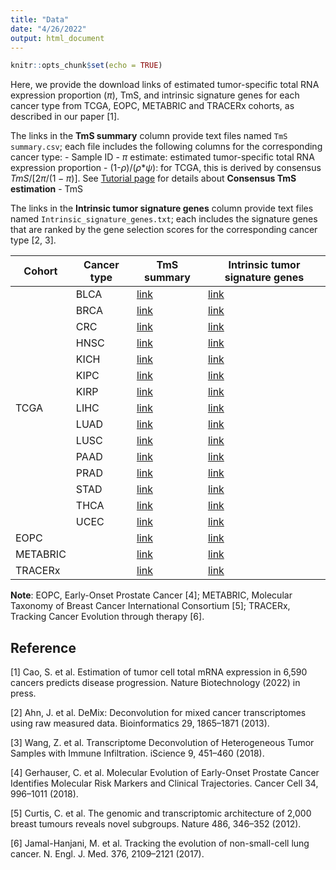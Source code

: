 ```yaml
---
title: "Data"
date: "4/26/2022"
output: html_document
---
```


```r
knitr::opts_chunk$set(echo = TRUE)
```

Here, we provide the download links of estimated tumor-specific total RNA expression proportion ($\pi$), TmS, and intrinsic signature genes for each cancer type from TCGA, EOPC, METABRIC and TRACERx cohorts, as described in our paper [1].

The links in the **TmS summary** column provide text files named ``TmS summary.csv``; each file includes the following columns for the corresponding cancer type:
- Sample ID
- $\pi$ estimate: estimated tumor-specific total RNA expression proportion
- (1-$\rho$)/($\rho$*$\psi$): for TCGA, this is derived by consensus $TmS / [2\pi/(1-\pi)]$. See [Tutorial page](TmS.html) for details about **Consensus TmS estimation**
- TmS

The links in the **Intrinsic tumor signature genes** column provide text files named ``Intrinsic_signature_genes.txt``; each includes the signature genes that are ranked by the gene selection scores for the corresponding cancer type [2, 3]. 

<table>
    <thead>
        <tr>
            <th>Cohort</th>
            <th>Cancer type</th>
            <th>TmS summary</th>
            <th>Intrinsic tumor signature genes</th>
        </tr>
    </thead>
    <tbody>
        <tr>
            <td rowspan=15>TCGA</td>
            <td >BLCA</td>
            <td><a href="./etc/TmS/TCGA/BLCA/TmS%20summary.csv">link</a></td>
            <td><a href="./etc/TmS/TCGA/BLCA/Intrinsic_signature_genes.txt">link</a> </td>
        </tr>
        <tr>
            <td >BRCA</td>
            <td><a href="./etc/TmS/TCGA/BRCA/TmS%20summary.csv">link</a></td>
            <td><a href="./etc/TmS/TCGA/BRCA/Intrinsic_signature_genes.txt">link</a> </td>
        </tr>
        <tr>
            <td >CRC</td>
            <td><a href="./etc/TmS/TCGA/CRC/TmS%20summary.csv">link</a></td>
            <td><a href="./etc/TmS/TCGA/CRC/Intrinsic_signature_genes.txt">link</a> </td>
        </tr>
        <tr>
            <td >HNSC</td>
            <td><a href="./etc/TmS/TCGA/HNSC/TmS%20summary.csv">link</a></td>
            <td><a href="./etc/TmS/TCGA/HNSC/Intrinsic_signature_genes.txt">link</a> </td>
        </tr>
        <tr>
            <td >KICH</td>
            <td><a href="./etc/TmS/TCGA/KICH/TmS%20summary.csv">link</a></td>
            <td><a href="./etc/TmS/TCGA/KICH/Intrinsic_signature_genes.txt">link</a> </td>
        </tr>
        <tr>
            <td >KIPC</td>
            <td><a href="./etc/TmS/TCGA/KIPC/TmS%20summary.csv">link</a></td>
            <td><a href="./etc/TmS/TCGA/KIPC/Intrinsic_signature_genes.txt">link</a> </td>
        </tr>
        <tr>
            <td >KIRP</td>
            <td><a href="./etc/TmS/TCGA/KIRP/TmS%20summary.csv">link</a></td>
            <td><a href="./etc/TmS/TCGA/KIRP/Intrinsic_signature_genes.txt">link</a> </td>
        </tr>
        <tr>
            <td >LIHC</td>
            <td><a href="./etc/TmS/TCGA/LIHC/TmS%20summary.csv">link</a></td>
            <td><a href="./etc/TmS/TCGA/LIHC/Intrinsic_signature_genes.txt">link</a> </td>
        </tr>
        <tr>
            <td >LUAD</td>
            <td><a href="./etc/TmS/TCGA/LUAD/TmS%20summary.csv">link</a></td>
            <td><a href="./etc/TmS/TCGA/LUAD/Intrinsic_signature_genes.txt">link</a> </td>
        </tr>
        <tr>
            <td >LUSC</td>
            <td><a href="./etc/TmS/TCGA/LUSC/TmS%20summary.csv">link</a></td>
            <td><a href="./etc/TmS/TCGA/LUSC/Intrinsic_signature_genes.txt">link</a> </td>
        </tr>
        <tr>
            <td >PAAD</td>
            <td><a href="./etc/TmS/TCGA/PAAD/TmS%20summary.csv">link</a></td>
            <td><a href="./etc/TmS/TCGA/PAAD/Intrinsic_signature_genes.txt">link</a> </td>
        </tr>
        <tr>
            <td >PRAD</td>
            <td><a href="./etc/TmS/TCGA/PRAD/TmS%20summary.csv">link</a></td>
            <td><a href="./etc/TmS/TCGA/PRAD/Intrinsic_signature_genes.txt">link</a> </td>
        </tr>
        <tr>
            <td >STAD</td>
            <td><a href="./etc/TmS/TCGA/STAD/TmS%20summary.csv">link</a></td>
            <td><a href="./etc/TmS/TCGA/STAD/Intrinsic_signature_genes.txt">link</a> </td>
        </tr>
        <tr>
            <td >THCA</td>
            <td><a href="./etc/TmS/TCGA/THCA/TmS%20summary.csv">link</a></td>
            <td><a href="./etc/TmS/TCGA/THCA/Intrinsic_signature_genes.txt">link</a> </td>
        </tr>
        <tr>
            <td >UCEC</td>
            <td><a href="./etc/TmS/TCGA/UCEC/TmS%20summary.csv">link</a></td>
            <td><a href="./etc/TmS/TCGA/UCEC/Intrinsic_signature_genes.txt">link</a> </td>
        </tr>

        <tr>
            <td >EOPC</td>
            <td ></td>
            <td><a href="./etc/TmS/EOPC/TmS%20summary.csv">link</a></td>
            <td><a href="./etc/TmS/EOPC/Intrinsic_signature_genes.txt">link</a> </td>
        </tr>

        <tr>
            <td >METABRIC</td>
            <td ></td>
            <td><a href="./etc/TmS/METABRIC/TmS%20summary.csv">link</a></td>
            <td><a href="./etc/TmS/METABRIC/Intrinsic_signature_genes.txt">link</a> </td>
        </tr>
        <tr>
            <td >TRACERx</td>
            <td ></td>
            <td><a href="./etc/TmS/TRACERx/TmS%20summary.csv">link</a></td>
            <td><a href="./etc/TmS/TRACERx/Intrinsic_signature_genes.txt">link</a> </td>
        </tr>

    </tbody>
</table>

**Note**: EOPC, Early-Onset Prostate Cancer [4]; METABRIC, Molecular Taxonomy of Breast Cancer International Consortium [5]; TRACERx, Tracking Cancer Evolution through therapy [6]. 


## Reference

[1] Cao, S. et al. Estimation of tumor cell total mRNA expression in 6,590 cancers predicts disease progression. Nature Biotechnology (2022) in press.

[2] Ahn, J. et al. DeMix: Deconvolution for mixed cancer transcriptomes using raw measured data. Bioinformatics 29, 1865–1871 (2013).

[3] Wang, Z. et al. Transcriptome Deconvolution of Heterogeneous Tumor Samples with Immune Infiltration. iScience 9, 451–460 (2018).

[4] Gerhauser, C. et al. Molecular Evolution of Early-Onset Prostate Cancer Identifies Molecular Risk Markers and Clinical Trajectories. Cancer Cell 34, 996–1011 (2018).

[5] Curtis, C. et al. The genomic and transcriptomic architecture of 2,000 breast tumours reveals novel subgroups. Nature 486, 346–352 (2012).

[6] Jamal-Hanjani, M. et al. Tracking the evolution of non-small-cell lung cancer. N. Engl. J. Med. 376, 2109–2121 (2017).
